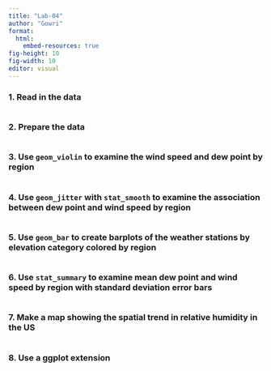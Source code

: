 ```yaml
---
title: "Lab-04"
author: "Gowri"
format: 
  html:
    embed-resources: true
fig-height: 10
fig-width: 10
editor: visual
---
```


### **1. Read in the data**

```r

```

### **2. Prepare the data**

```r

```

### **3. Use `geom_violin` to examine the wind speed and dew point by region**

```r

```

### **4. Use `geom_jitter` with `stat_smooth` to examine the association between dew point and wind speed by region**

```r

```

### **5. Use `geom_bar` to create barplots of the weather stations by elevation category colored by region**

```r

```

### **6. Use `stat_summary` to examine mean dew point and wind speed by region with standard deviation error bars**

```r

```

### **7. Make a map showing the spatial trend in relative humidity in the US**

```r

```

### **8. Use a ggplot extension**

```r

```
